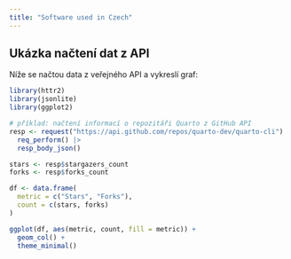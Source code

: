 ```yaml
---
title: "Software used in Czech"
---
```



## Ukázka načtení dat z API

Níže se načtou data z veřejného API a vykreslí graf:

```r
library(httr2)
library(jsonlite)
library(ggplot2)

# příklad: načtení informací o repozitáři Quarto z GitHub API
resp <- request("https://api.github.com/repos/quarto-dev/quarto-cli") |>
  req_perform() |>
  resp_body_json()

stars <- resp$stargazers_count
forks <- resp$forks_count

df <- data.frame(
  metric = c("Stars", "Forks"),
  count = c(stars, forks)
)

ggplot(df, aes(metric, count, fill = metric)) +
  geom_col() +
  theme_minimal()
```

